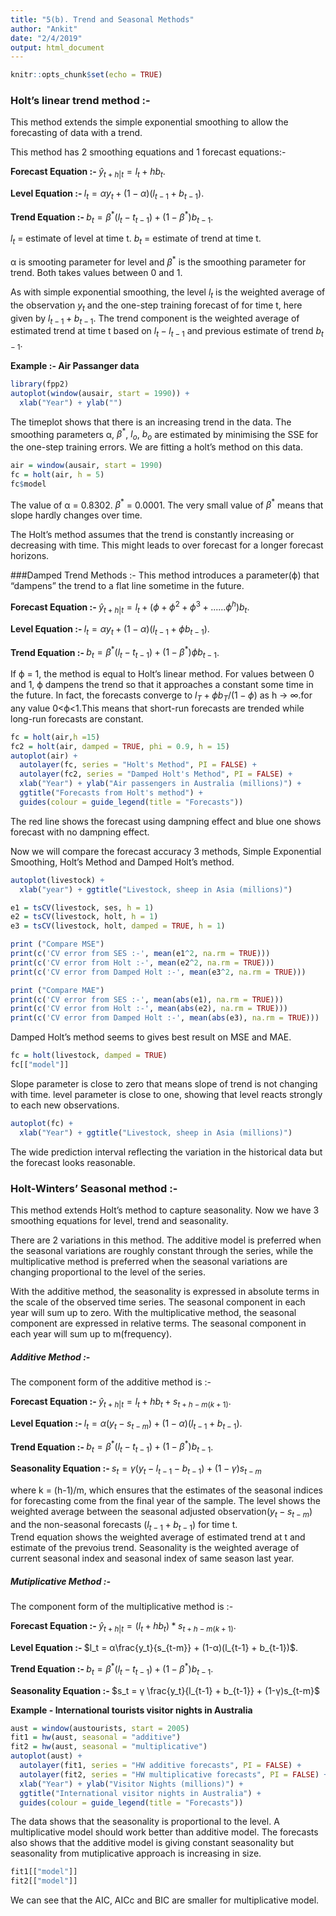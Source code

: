 ```yaml
---
title: "5(b). Trend and Seasonal Methods"
author: "Ankit"
date: "2/4/2019"
output: html_document
---
```


```r
knitr::opts_chunk$set(echo = TRUE)
```

### Holt's linear trend method :-
This method extends the simple exponential smoothing to allow the forecasting of data with a trend.

This method has 2 smoothing equations and 1 forecast equations:-

**Forecast Equation :- ** $\hat y_{t+h|t} = l_t + hb_t$.

**Level Equation :- ** $l_t = αy_t + (1-α)(l_{t-1} + b_{t-1})$.

**Trend Equation :- ** $b_t = β^* (l_t-t_{t-1}) + (1-β^*)b_{t-1}$.

$l_t$ = estimate of level at time t.
$b_t$ = estimate of trend at time t. 

α is smooting parameter for level and $β^*$ is the smoothing parameter for trend. Both takes values between 0 and 1.

As with simple exponential smoothing, the level $l_t$ is the weighted average of the observation $y_t$ and the one-step training forecast of for time t, here given by $l_{t-1} + b_{t-1}$.
The trend component is the weighted average of estimated trend at time t based on $l_t - l_{t-1}$ and previous estimate of trend $b_{t-1}$.

**Example :- Air Passanger data**
```r
library(fpp2)
autoplot(window(ausair, start = 1990)) +
  xlab("Year") + ylab("") 
```

The timeplot shows that there is an increasing trend in the data.
The smoothing parameters α, $β^*$, $l_o$, $b_o$ are estimated by minimising the SSE for the one-step training errors.
We are fitting a holt's method on this data.
```r
air = window(ausair, start = 1990)
fc = holt(air, h = 5)
fc$model
```

The value of α = 0.8302.
$β^*$ = 0.0001.
The very small value of $β^*$ means that slope hardly changes over time.

The Holt's method assumes that the trend is constantly increasing or decreasing with time. This might leads to over forecast for a longer forecast horizons.

###Damped Trend Methods :-
This method introduces a parameter(ϕ) that "dampens" the trend to a flat line sometime in the future.

**Forecast Equation :- ** $\hat y_{t+h|t} = l_t + (ϕ + ϕ^2 + ϕ^3 + ...... ϕ^h)b_t$.

**Level Equation :- ** $l_t = αy_t + (1-α)(l_{t-1} + ϕb_{t-1})$.

**Trend Equation :- ** $b_t = β^* (l_t-t_{t-1}) + (1-β^*)ϕb_{t-1}$.

If ϕ = 1, the method is equal to Holt's linear method. For values between 0 and 1, ϕ dampens the trend so that it approaches a constant some time in the future. In fact, the forecasts converge to $l_T + ϕb_T/(1-ϕ)$ as h -> ∞.for any value 0<ϕ<1.This means that short-run forecasts are trended while long-run forecasts are constant.

```r
fc = holt(air,h =15)
fc2 = holt(air, damped = TRUE, phi = 0.9, h = 15)
autoplot(air) +
  autolayer(fc, series = "Holt's Method", PI = FALSE) +
  autolayer(fc2, series = "Damped Holt's Method", PI = FALSE) +
  xlab("Year") + ylab("Air passengers in Australia (millions)") +
  ggtitle("Forecasts from Holt's method") +
  guides(colour = guide_legend(title = "Forecasts"))
```

The red line shows the forecast using dampning effect and blue one shows forecast with no dampning effect.

Now we will compare the forecast accuracy 3 methods, Simple Exponential Smoothing, Holt's Method and Damped Holt's method.
```r
autoplot(livestock) +
  xlab("year") + ggtitle("Livestock, sheep in Asia (millions)")
```

```r
e1 = tsCV(livestock, ses, h = 1)
e2 = tsCV(livestock, holt, h = 1)
e3 = tsCV(livestock, holt, damped = TRUE, h = 1)

print ("Compare MSE")
print(c('CV error from SES :-', mean(e1^2, na.rm = TRUE)))
print(c('CV error from Holt :-', mean(e2^2, na.rm = TRUE)))
print(c('CV error from Damped Holt :-', mean(e3^2, na.rm = TRUE)))

print ("Compare MAE")
print(c('CV error from SES :-', mean(abs(e1), na.rm = TRUE)))
print(c('CV error from Holt :-', mean(abs(e2), na.rm = TRUE)))
print(c('CV error from Damped Holt :-', mean(abs(e3), na.rm = TRUE)))

```

Damped Holt's method seems to gives best result on MSE and MAE.

```r
fc = holt(livestock, damped = TRUE)
fc[["model"]]
```

Slope parameter is close to zero that means slope of trend is not changing with time.
level parameter is close to one, showing that level reacts strongly to each new observations.

```r
autoplot(fc) +
  xlab("Year") + ggtitle("Livestock, sheep in Asia (millions)")
```

The wide prediction interval reflecting the variation in the historical data but the forecast looks reasonable.

### Holt-Winters' Seasonal method :-
This method extends Holt's method to capture seasonality. Now we have 3 smoothing equations for level, trend and seasonality. 

There are 2 variations in this method. The additive model is preferred when the seasonal variations are roughly constant through the series, while the multiplicative method is preferred when the seasonal variations are changing proportional to the level of the series. 

With the additive method, the seasonality is expressed in absolute terms in the scale of the observed time series. The seasonal component in each year will sum up to zero. 
With the multiplicative method, the seasonal component are expressed in relative terms. The seasonal component in each year will sum up to m(frequency).

##### Additive Method :-
The component form of the additive method is :-

**Forecast Equation :- ** $\hat y_{t+h|t} = l_t + hb_t + s_{t+h-m(k+1)}$.

**Level Equation :- ** $l_t = α(y_t - s_{t-m}) + (1-α)(l_{t-1} + b_{t-1})$.

**Trend Equation :- ** $b_t = β^* (l_t-t_{t-1}) + (1-β^*)b_{t-1}$.

**Seasonality Equation :- ** $s_t = γ(y_t - l_{t-1} - b_{t-1}) + (1-γ)s_{t-m}$

where k = (h-1)/m, which ensures that the estimates of the seasonal indices for forecasting come from the final year of the sample. The level shows the weighted average between the seasonal adjusted observation($y_t - s_{t-m}$) and the non-seasonal forecasts ($l_{t-1} + b_{t-1}$) for time t.  
Trend equation shows the weighted average of estimated trend at t and estimate of the prevoius trend.
Seasonality is the weighted average of current seasonal index and seasonal index of same season last year.

##### Mutiplicative Method :-
The component form of the multiplicative method is :-

**Forecast Equation :- ** $\hat y_{t+h|t} = (l_t + hb_t) * s_{t+h-m(k+1)}$.

**Level Equation :- ** $l_t = α\frac{y_t}{s_{t-m}} + (1-α)(l_{t-1} + b_{t-1})$.

**Trend Equation :- ** $b_t = β^* (l_t-t_{t-1}) + (1-β^*)b_{t-1}$.

**Seasonality Equation :- ** $s_t = γ \frac{y_t}{l_{t-1} + b_{t-1}} + (1-γ)s_{t-m}$

**Example - International tourists visitor nights in Australia **

```r
aust = window(austourists, start = 2005)
fit1 = hw(aust, seasonal = "additive")
fit2 = hw(aust, seasonal = "multiplicative")
autoplot(aust) +
  autolayer(fit1, series = "HW additive forecasts", PI = FALSE) +
  autolayer(fit2, series = "HW multiplicative forecasts", PI = FALSE) +
  xlab("Year") + ylab("Visitor Nights (millions)") +
  ggtitle("International visitor nights in Australia") +
  guides(colour = guide_legend(title = "Forecasts"))
```

The data shows that the seasonality is proportional to the level. A multiplicative model should work better than additive model. The forecasts also shows that the additive model is giving constant seasonality but seasonality from mutiplicative approach is increasing in size.

```r
fit1[["model"]]
fit2[["model"]]
```

We can see that the AIC, AICc and BIC are smaller for multiplicative model.
